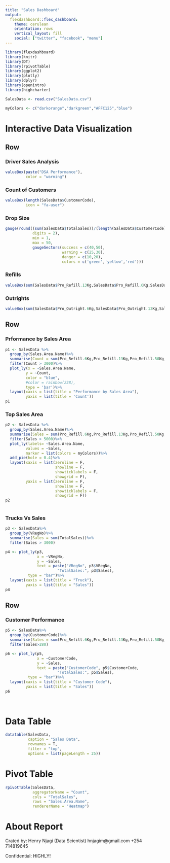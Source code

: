 ```yaml
---
title: "Sales Dashboard"
output: 
  flexdashboard::flex_dashboard:
    theme: cerulean
    orientation: rows
    vertical_layout: fill
    social: ["twitter", "facebook", "menu"]
---
```


```r
library(flexdashboard)
library(knitr)
library(DT)
library(rpivotTable)
library(ggplot2)
library(plotly)
library(dplyr)
library(openintro)
library(highcharter)
```

```r
SalesData <- read.csv("SalesData.csv")
```

```r
myColors <- c("darkorange","darkgreen","#FFC125","blue")
```


Interactive Data Visualization
=========================================

Row
------------------------------------------

### Driver Sales Analysis

```r
valueBox(paste("DSA Performance"),
         color = "warning")
```


### Count of Customers
```r
valueBox(length(SalesData$CustomerCode),
         icon = "fa-user")
```


### **Drop Size**

```r
gauge(round((sum(SalesData$TotalSales))/(length(SalesData$CustomerCode)),
            digits = 2),
            min = 1,
            max = 50,
            gaugeSectors(success = c(40,50),
                         warning = c(25,30),
                         danger = c(10,20),
                         colors = c('green','yellow','red')))
```

### Refills

```r
valueBox(sum(SalesData$Pro_Refill.13Kg,SalesData$Pro_Refill.6Kg,SalesData$Pro_Refill.50Kg))
```

### Outrights

```r
valueBox(sum(SalesData$Pro_Outright.6Kg,SalesData$Pro_Outright.13Kg,SalesData$Pro_Outright.50Kg))
```

Row
--------------------------------------------------

### Prformance by Sales Area

```r
p1 <- SalesData %>%
  group_by(Sales.Area.Name)%>%
  summarise(Count = sum(Pro_Refill.6Kg,Pro_Refill.13Kg,Pro_Refill.50Kg,Pro_Outright.6Kg,Pro_Outright.13Kg,Pro_Outright.50Kg))%>%
  filter(Count > 3000)%>%
  plot_ly(x = ~Sales.Area.Name,
         y = ~Count,
         color = "blue",
         #color = rainbow(238),
         type = 'bar')%>%
  layout(xaxis = list(title = "Performance by Sales Area"),
         yaxis = list(title = 'Count'))
p1
```

### Top Sales Area

```r
p2 <- SalesData %>%
  group_by(Sales.Area.Name)%>%
  summarise(Sales = sum(Pro_Refill.6Kg,Pro_Refill.13Kg,Pro_Refill.50Kg,Pro_Outright.6Kg,Pro_Outright.13Kg,Pro_Outright.50Kg))%>%
  filter(Sales > 5000)%>%
  plot_ly(labels= ~Sales.Area.Name,
         values = ~Sales,
         marker = list(colors = myColors))%>%
  add_pie(hole = 0.4)%>%
  layout(xaxis = list(zeroline = F,
                      showline = F,
                      showticklabels = F,
                      showgrid = F),
         yaxis = list(zeroline = F,
                      showline = F,
                      showticklabels = F,
                      showgrid = F))
p2
  
```


### Trucks Vs Sales

```r
p3 <- SalesData%>%
  group_by(VRegNo)%>%
  summarise(Sales = sum(TotalSales))%>%
  filter(Sales > 3000)

p4 <- plot_ly(p3,
              x = ~VRegNo,
              y = ~Sales,
              text = paste("VRegNo", p3$VRegNo,
                       "TotalSales:", p3$Sales),
          type = "bar")%>%
  layout(xaxis = list(title = "Truck"),
         yaxis = list(title = "Sales"))
p4
```

Row
------------------------------------------------------
### Customer Performance

```r
p5 <- SalesData%>%
  group_by(CustomerCode)%>%
  summarise(Sales = sum(Pro_Refill.6Kg,Pro_Refill.13Kg,Pro_Refill.50Kg,Pro_Outright.6Kg,Pro_Outright.13Kg,Pro_Outright.50Kg))%>%
  filter(Sales>280)

p6 <- plot_ly(p5,
              x = ~CustomerCode,
              y = ~Sales,
              text = paste("CustomerCode", p5$CustomerCode,
                       "TotalSales:", p5$Sales),
          type = "bar")%>%
  layout(xaxis = list(title = "Customer Code"),
         yaxis = list(title = "Sales"))
p6
  
  
```

Data Table
==============================================================

```r
datatable(SalesData,
          caption = "Sales Data",
          rownames = T,
          filter = "top",
          options = list(pageLength = 25))
```


Pivot Table
================================================================

```r
rpivotTable(SalesData,
            aggregatorName = "Count",
            cols = "TotalSales",
            rows = "Sales.Area.Name",
            rendererName = "Heatmap")
```

About Report
=================================================================
Crated by: Henry Njagi (Data Scientist)
hnjagim@gmail.com
+254 714819645

Confidential: HIGHLY!


